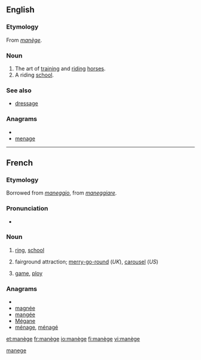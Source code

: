 ==English==

===Etymology===
From {{etyl|fr}} ''[[#French|manège]]''.

===Noun===
{{en-noun|-}}

# The art of [[training]] and [[riding]] [[horse]]s.
# A riding [[school]].

===See also===
* [[dressage]]

===Anagrams===
* {{alphagram|aeegmn}}
* [[menage#English|menage]]

[[Category:English terms spelled with È|manege]]

----

==French==

===Etymology===
Borrowed from {{etyl|it|fr}} ''[[maneggio]]'', from ''[[maneggiare]]''.

===Pronunciation===
* {{IPA|/manɛʒ/|lang=fr}}

===Noun===
{{fr-noun|m}}

# {{context|horse riding|lang=fr}} [[ring]], [[school]]
# fairground attraction; [[merry-go-round]] (''UK''), [[carousel]] (''US'')
# {{figuratively|lang=fr}} [[game]], [[ploy]]

===Anagrams===
* {{alphagram|aeegmn}}
* [[magnée#French|magnée]]
* [[mangée#French|mangée]]
* [[Mégane#French|Mégane]]
* [[ménage#French|ménage]], [[ménagé#French|ménagé]]

[[et:manège]]
[[fr:manège]]
[[io:manège]]
[[fi:manège]]
[[vi:manège]]